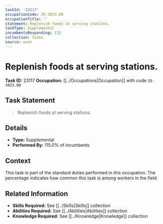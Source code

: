 ```yaml
---
taskId: '23117'
occupationCode: 35-3023.00
occupationTitle: ''
statement: Replenish foods at serving stations.
taskType: Supplemental
incumbentsResponding: 115
collection: Tasks
source: onet
---
```

# Replenish foods at serving stations.

**Task ID:** 23117
**Occupation:** [[../Occupations|Occupation]] with code `35-3023.00`

## Task Statement

> Replenish foods at serving stations.

## Details

- **Type:** Supplemental
- **Performed By:** 115.0% of incumbents

## Context

This task is part of the standard duties performed in this occupation. The percentage indicates how common this task is among workers in the field.

## Related Information

- **Skills Required:** See [[../Skills|Skills]] collection
- **Abilities Required:** See [[../Abilities|Abilities]] collection
- **Knowledge Required:** See [[../Knowledge|Knowledge]] collection
